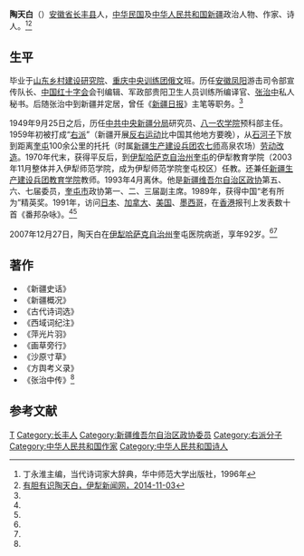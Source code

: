 '''陶天白'''（{{bd|1916年|12月|2007年|12月27日}}）[[安徽省|安徽省]][[长丰县|长丰县]]人，[[中华民国|中华民国]]及[[中华人民共和国|中华人民共和国]][[新疆|新疆]]政治人物、作家、诗人。<ref name=ding>丁永淮主编，当代诗词家大辞典，华中师范大学出版社，1996年</ref><ref name=yili>[http://www.ylxw.com.cn/wenyi/content/2014-11/03/content_422969.htm 有胆有识陶天白，伊犁新闻网，2014-11-03]{{dead link|date=2018年5月 |bot=InternetArchiveBot |fix-attempted=yes }}</ref>

==生平==
毕业于[[山东|山东]][[乡村建设|乡村建设研究院]]、[[重庆|重庆]][[中央训练团|中央训练团]][[俄文|俄文]]班。历任[[安徽|安徽]][[凤阳|凤阳]]游击司令部宣传队长、[[中国红十字会|中国红十字会]]会刊编辑、军政部贵阳卫生人员训练所编译官、[[张治中|张治中]]私人秘书。后随张治中到新疆并定居，曾任《[[新疆日报|新疆日报]]》主笔等职务。<ref name=ding/>

1949年9月25日之后，历任[[中共中央新疆分局|中共中央新疆分局]]研究员、[[新疆农业大学|八一农学院]]预科部主任。1959年初被打成“[[右派|右派]]”（新疆开展[[反右运动|反右运动]]比中国其他地方要晚），从[[石河子|石河子]]下放到距离[[奎屯|奎屯]]100余公里的托托（时属[[新疆生产建设兵团|新疆生产建设兵团]][[农七师|农七师]]高泉农场）[[劳动改造|劳动改造]]。1970年代末，获得平反后，到[[伊犁哈萨克自治州|伊犁哈萨克自治州]][[奎屯市|奎屯]]的伊犁教育学院（2003年11月整体并入伊犁师范学院，成为伊犁师范学院奎屯校区）任教。还兼任[[新疆生产建设兵团教育学院|新疆生产建设兵团教育学院]]教师。1993年4月离休。他是[[新疆维吾尔自治区政协|新疆维吾尔自治区政协]]第五、六、七届委员，[[奎屯市|奎屯市]]政协第一、二、三届副主席。1989年，获得中国“老有所为”精英奖。1991年，访问[[日本|日本]]、[[加拿大|加拿大]]、[[美国|美国]]、[[墨西哥|墨西哥]]，在[[香港|香港]]报刊上发表数十首《番邦杂咏》。<ref name=ding/><ref name=yili/>

2007年12月27日，陶天白在[[伊犁哈萨克自治州|伊犁哈萨克自治州]]奎屯医院病逝，享年92岁。<ref name=ding/><ref name=yili/>

==著作==
*《新疆史话》
*《新疆概况》
*《古代诗词选》
*《西域词纪注》
*《萍光片羽》
*《画草旁行》
*《沙原寸草》
*《方舆考义录》
*《张治中传》<ref name=ding/>

==参考文献==
{{reflist}}

{{DEFAULTSORT:Tao陶}}
[[Category:陶姓|T]]
[[Category:长丰人|Category:长丰人]]
[[Category:新疆维吾尔自治区政协委员|Category:新疆维吾尔自治区政协委员]]
[[Category:右派分子|Category:右派分子]]
[[Category:中华人民共和国作家|Category:中华人民共和国作家]]
[[Category:中华人民共和国诗人|Category:中华人民共和国诗人]]